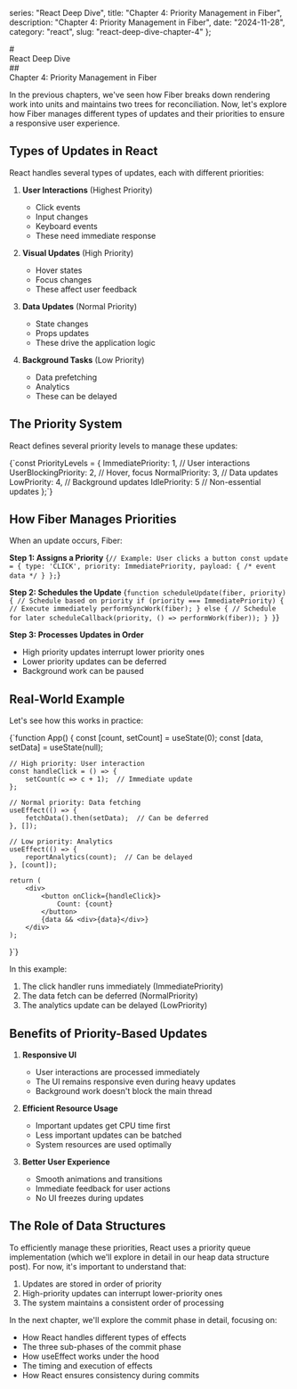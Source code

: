 
  series: "React Deep Dive", 
  title: "Chapter 4: Priority Management in Fiber",
  description: "Chapter 4: Priority Management in Fiber",
  date: "2024-11-28",
  category: "react",
  slug: "react-deep-dive-chapter-4"
};

<MdxLayout metadata={metadata}>
# <div className="text-center">React Deep Dive</div>
## <div className="text-center">Chapter 4: Priority Management in Fiber</div>

In the previous chapters, we've seen how <TextHighlight theme="default" href="/blog/react/react-deep-dive-chapter-2" internal>Fiber</TextHighlight> breaks down rendering work into units and maintains <TextHighlight theme="default" href="/blog/react/react-deep-dive-chapter-3" internal>two trees</TextHighlight> for reconciliation. Now, let's explore how Fiber manages different types of updates and their priorities to ensure a responsive user experience.

## Types of Updates in React

React handles several types of updates, each with different priorities:

1. **User Interactions** (Highest Priority)
   - Click events
   - Input changes
   - Keyboard events
   - These need immediate response

2. **Visual Updates** (High Priority)
   - Hover states
   - Focus changes
   - These affect user feedback

3. **Data Updates** (Normal Priority)
   - State changes
   - Props updates
   - These drive the application logic

4. **Background Tasks** (Low Priority)
   - Data prefetching
   - Analytics
   - These can be delayed

## The Priority System

React defines several priority levels to manage these updates:

<CodeBlock language="javascript">
{`const PriorityLevels = {
    ImmediatePriority: 1,    // User interactions
    UserBlockingPriority: 2, // Hover, focus
    NormalPriority: 3,       // Data updates
    LowPriority: 4,         // Background updates
    IdlePriority: 5         // Non-essential updates
};`}
</CodeBlock>

## How Fiber Manages Priorities

When an update occurs, Fiber:

**Step 1: Assigns a Priority**
<CodeBlock language="javascript">
{`// Example: User clicks a button
const update = {
    type: 'CLICK',
    priority: ImmediatePriority,
    payload: { /* event data */ }
};`}
</CodeBlock>

**Step 2: Schedules the Update**
<CodeBlock language="javascript">
{`function scheduleUpdate(fiber, priority) {
    // Schedule based on priority
    if (priority === ImmediatePriority) {
        // Execute immediately
        performSyncWork(fiber);
    } else {
        // Schedule for later
        scheduleCallback(priority, () => performWork(fiber));
    }
}`}
</CodeBlock>

**Step 3: Processes Updates in Order**
- High priority updates interrupt lower priority ones
- Lower priority updates can be deferred
- Background work can be paused

## Real-World Example

Let's see how this works in practice:

<CodeBlock language="javascript">
{`function App() {
    const [count, setCount] = useState(0);
    const [data, setData] = useState(null);

    // High priority: User interaction
    const handleClick = () => {
        setCount(c => c + 1);  // Immediate update
    };

    // Normal priority: Data fetching
    useEffect(() => {
        fetchData().then(setData);  // Can be deferred
    }, []);

    // Low priority: Analytics
    useEffect(() => {
        reportAnalytics(count);  // Can be delayed
    }, [count]);

    return (
        <div>
            <button onClick={handleClick}>
                Count: {count}
            </button>
            {data && <div>{data}</div>}
        </div>
    );
}`}
</CodeBlock>

In this example:
1. The click handler runs immediately (ImmediatePriority)
2. The data fetch can be deferred (NormalPriority)
3. The analytics update can be delayed (LowPriority)

## Benefits of Priority-Based Updates

1. **Responsive UI**
   - User interactions are processed immediately
   - The UI remains responsive even during heavy updates
   - Background work doesn't block the main thread

2. **Efficient Resource Usage**
   - Important updates get CPU time first
   - Less important updates can be batched
   - System resources are used optimally

3. **Better User Experience**
   - Smooth animations and transitions
   - Immediate feedback for user actions
   - No UI freezes during updates

## The Role of Data Structures

To efficiently manage these priorities, React uses a priority queue implementation (which we'll explore in detail in our <TextHighlight theme="default" href="/blog/algorithm/heap" internal>heap data structure post</TextHighlight>). For now, it's important to understand that:

1. Updates are stored in order of priority
2. High-priority updates can interrupt lower-priority ones
3. The system maintains a consistent order of processing


In the next chapter, we'll explore the commit phase in detail, focusing on:
- How React handles different types of effects
- The three sub-phases of the commit phase
- How <TextHighlight theme='code'>useEffect</TextHighlight> works under the hood
- The timing and execution of effects
- How React ensures consistency during commits

</MdxLayout>
